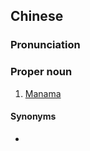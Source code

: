 ==Chinese==
{{zh-forms|s=麦纳玛|gloss=-}}

===Pronunciation===
{{zh-pron
|m=Màinàmǎ
|c=mak6 naap6 maa5
|cat=pn
}}

===Proper noun===
{{zh-proper noun}}

# {{lb|zh|Taiwan}} [[Manama]] {{gloss|capital city of Bahrain}}

====Synonyms====
* {{qualifier|Mainland China}} {{zh-l|麥納麥}}